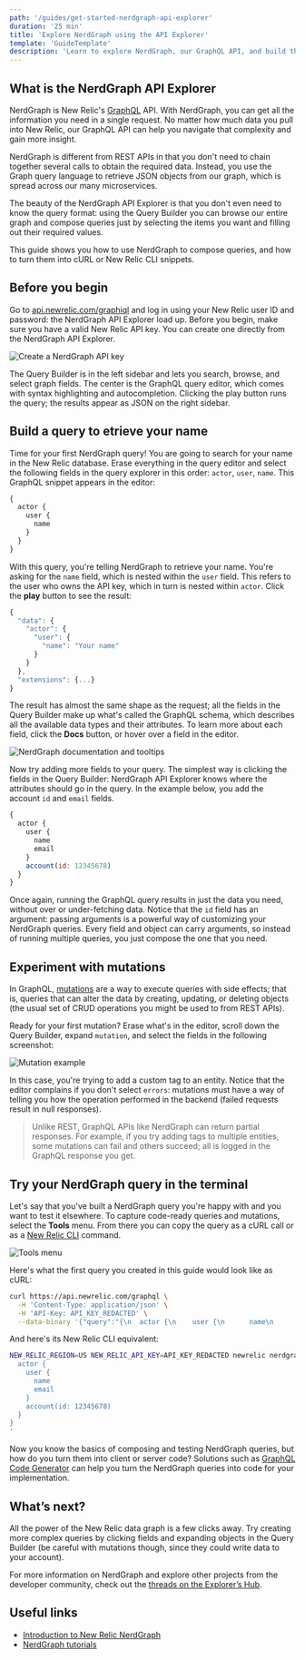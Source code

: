 ```yaml
---
path: '/guides/get-started-nerdgraph-api-explorer'
duration: '25 min'
title: 'Explore NerdGraph using the API Explorer'
template: 'GuideTemplate'
description: 'Learn to explore NerdGraph, our GraphQL API, and build the queries you need.'
---
```


## What is the NerdGraph API Explorer

NerdGraph is New Relic's [GraphQL](https://graphql.org/) API. With NerdGraph, you can get all the information you need in a single request. No matter how much data you pull into New Relic, our GraphQL API can help you navigate that complexity and gain more insight. 

NerdGraph is different from REST APIs in that you don't need to chain together several calls to obtain the required data. Instead, you use the Graph query language to retrieve JSON objects from our graph, which is spread across our many microservices.

The beauty of the NerdGraph API Explorer is that you don't even need to know the query format: using the Query Builder you can browse our entire graph and compose queries just by selecting the items you want and filling out their required values.

This guide shows you how to use NerdGraph to compose queries, and how to turn them into cURL or New Relic CLI snippets.

## Before you begin

Go to [api.newrelic.com/graphiql](https://api.newrelic.com/graphiql) and log in using your New Relic user ID and password: the NerdGraph API Explorer load up. Before you begin, make sure you have a valid New Relic API key. You can create one directly from the NerdGraph API Explorer.

![Create a NerdGraph API key](../images/graphql-guide/create-account.png)

The Query Builder is in the left sidebar and lets you search, browse, and select graph fields. The center is the GraphQL query editor, which comes with syntax highlighting and autocompletion. Clicking the play button runs the query; the results appear as JSON on the right sidebar.

## Build a query to etrieve your name

Time for your first NerdGraph query! You are going to search for your name in the New Relic database. Erase everything in the query editor and select the following fields in the query explorer in this order: `actor`, `user`, `name`. This GraphQL snippet appears in the editor:

```jsx
{
  actor {
    user {
      name
    }
  }
}
```

With this query, you're telling NerdGraph to retrieve your name. You're asking for the `name` field, which is nested within the `user` field. This refers to the user who owns the API key, which in turn is nested within `actor`. Click the **play** button to see the result:

```jsx
{
  "data": {
    "actor": {
      "user": {
        "name": "Your name"
      }
    }
  },
  "extensions": {...}
}
```

The result has almost the same shape as the request; all the fields in the Query Builder make up what's called the GraphQL schema, which describes all the available data types and their attributes. To learn more about each field, click the **Docs** button, or hover over a field in the editor.

![NerdGraph documentation and tooltips](../images/graphql-guide/graphql-documentation.png)

Now try adding more fields to your query. The simplest way is clicking the fields in the Query Builder: NerdGraph API Explorer knows where the attributes should go in the query. In the example below, you add the account `id` and `email` fields.

```jsx
{
  actor {
    user {
      name
      email
    }
    account(id: 12345678)
  }
}
```

Once again, running the GraphQL query results in just the data you need, without over or under-fetching data. Notice that the `id` field has an argument: passing arguments is a powerful way of customizing your NerdGraph queries. Every field and object can carry arguments, so instead of running multiple queries, you just compose the one that you need.

## Experiment with mutations

In GraphQL, [mutations](https://graphql.org/learn/queries/#mutations) are a way to execute queries with side effects; that is, queries that can alter the data by creating, updating, or deleting objects (the usual set of CRUD operations you might be used to from REST APIs).

Ready for your first mutation? Erase what's in the editor, scroll down the Query Builder, expand `mutation`, and select the fields in the following screenshot:

![Mutation example](../images/graphql-guide/mutation-example.png)

In this case, you're trying to add a custom tag to an entity. Notice that the editor complains if you don't select `errors`: mutations must have a way of telling you how the operation performed in the backend (failed requests result in null responses).

> Unlike REST, GraphQL APIs like NerdGraph can return partial responses. For example, if you try adding tags to multiple entities, some mutations can fail and others succeed; all is logged in the GraphQL response you get. 

## Try your NerdGraph query in the terminal

Let's say that you've built a NerdGraph query you're happy with and you want to test it elsewhere. To capture code-ready queries and mutations, select the **Tools** menu. From there you can copy the query as a cURL call or as a [New Relic CLI](...) command.

![Tools menu](../images/graphql-guide/tools-menu.png)

Here's what the first query you created in this guide would look like as cURL:

```sh
curl https://api.newrelic.com/graphql \
  -H 'Content-Type: application/json' \
  -H 'API-Key: API_KEY_REDACTED' \
  --data-binary '{"query":"{\n  actor {\n    user {\n      name\n      email\n    }\n    account(id: 12345678)\n  }\n}\n", "variables":""}'
```

And here's its New Relic CLI equivalent:

```sh
NEW_RELIC_REGION=US NEW_RELIC_API_KEY=API_KEY_REDACTED newrelic nerdgraph query '{
  actor {
    user {
      name
      email
    }
    account(id: 12345678)
  }
}
'
```

Now you know the basics of composing and testing NerdGraph queries, but how do you turn them into client or server code? Solutions such as [GraphQL Code Generator](https://graphql-code-generator.com/) can help you turn the NerdGraph queries into code for your implementation.

## What’s next?

All the power of the New Relic data graph is a few clicks away. Try creating more complex queries by clicking fields and expanding objects in the Query Builder (be careful with mutations though, since they could write data to your account).

For more information on NerdGraph and explore other projects from the developer community, check out the [threads on the Explorer’s Hub](https://discuss.newrelic.com/search?q=nerdgraph).

## Useful links

- [Introduction to New Relic NerdGraph](https://docs.newrelic.com/docs/apis/nerdgraph/get-started/introduction-new-relic-nerdgraph)
- [NerdGraph tutorials](https://docs.newrelic.com/docs/apis/nerdgraph/tutorials)


